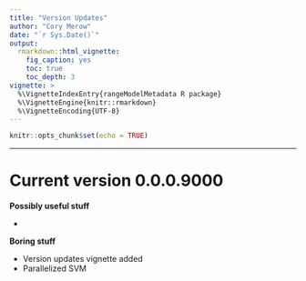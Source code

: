 ```yaml
---
title: "Version Updates"
author: "Cory Merow"
date: "`r Sys.Date()`"
output: 
  rmarkdown::html_vignette:
    fig_caption: yes
    toc: true
    toc_depth: 3
vignette: >
  %\VignetteIndexEntry{rangeModelMetadata R package}
  %\VignetteEngine{knitr::rmarkdown}
  %\VignetteEncoding{UTF-8}
---
```


```r
knitr::opts_chunk$set(echo = TRUE)
```
***
# Current version 0.0.0.9000

__Possibly useful stuff__

* 

__Boring stuff__

* Version updates vignette added
* Parallelized SVM



